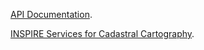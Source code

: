 [API Documentation](https://www.catastro.hacienda.gob.es/webinspire/documentos/inspire-WMS.pdf).

[INSPIRE Services for Cadastral Cartography](https://www.catastro.hacienda.gob.es/webinspire/index.html).
